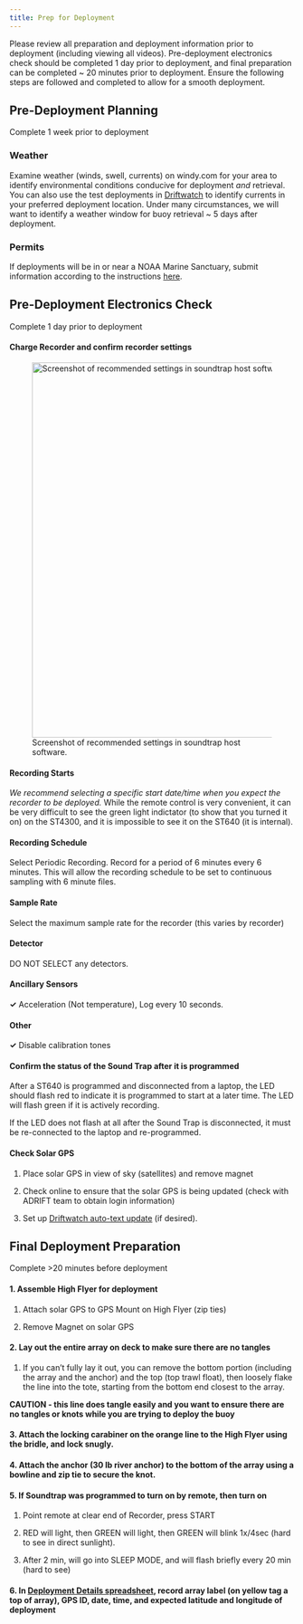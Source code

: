 ```yaml
---
title: Prep for Deployment
---
```


Please review all preparation and deployment information prior to deployment (including viewing all videos). Pre-deployment electronics check should be completed 1 day prior to deployment, and final preparation can be completed \~ 20 minutes prior to deployment. Ensure the following steps are followed and completed to allow for a smooth deployment. 

## Pre-Deployment Planning 

Complete 1 week prior to deployment

### Weather

Examine weather (winds, swell, currents) on windy.com for your area to identify environmental conditions conducive for deployment *and* retrieval. You can also use the test deployments in [Driftwatch](https://sael-swfsc.github.io/adrift-field-methods/content/Field-Tracking.html) to identify currents in your preferred deployment location. Under many circumstances, we will want to identify a weather window for buoy retrieval \~ 5 days after deployment.

### Permits

If deployments will be in or near a NOAA Marine Sanctuary, submit information according to the instructions [here](https://sael-swfsc.github.io/adrift-field-methods/content/Field-Metadata.html).

## Pre-Deployment Electronics Check 

Complete 1 day prior to deployment

#### Charge Recorder and confirm recorder settings

![Screenshot of recommended settings in soundtrap host software.](images/soundtrap-host-programming-screenshot.png){width="663"}

#### Recording Starts

*We recommend selecting a specific start date/time when you expect the recorder to be deployed.* While the remote control is very convenient, it can be very difficult to see the green light indictator (to show that you turned it on) on the ST4300, and it is impossible to see it on the ST640 (it is internal).

#### Recording Schedule

Select Periodic Recording. Record for a period of 6 minutes every 6 minutes. This will allow the recording schedule to be set to continuous sampling with 6 minute files.

#### Sample Rate

Select the maximum sample rate for the recorder (this varies by recorder)

#### Detector 

DO NOT SELECT any detectors.

#### Ancillary Sensors

**✓** Acceleration (Not temperature), Log every 10 seconds.

#### Other

**✓** Disable calibration tones

#### Confirm the status of the Sound Trap after it is programmed

After a ST640 is programmed and disconnected from a laptop, the LED should flash red to indicate it is programmed to start at a later time. The LED will flash green if it is actively recording.

If the LED does not flash at all after the Sound Trap is disconnected, it must be re-connected to the laptop and re-programmed.

#### Check Solar GPS

1.  Place solar GPS in view of sky (satellites) and remove magnet

2.  Check online to ensure that the solar GPS is being updated (check with ADRIFT team to obtain login information)

3.  Set up [Driftwatch auto-text update](https://sael-swfsc.github.io/adrift-field-methods/content/Field-Tracking.html#driftwatch) (if desired). 

## Final Deployment Preparation 

Complete \>20 minutes before deployment

#### 1. Assemble High Flyer for deployment

1.  Attach solar GPS to GPS Mount on High Flyer (zip ties)

2.  Remove Magnet on solar GPS

#### 2. Lay out the entire array on deck to make sure there are no tangles

1.  If you can't fully lay it out, you can remove the bottom portion (including the array and the anchor) and the top (top trawl float), then loosely flake the line into the tote, starting from the bottom end closest to the array. 

::: callout-note
**CAUTION - this line does tangle easily and you want to ensure there are no tangles or knots while you are trying to deploy the buoy**
:::

#### 3. Attach the locking carabiner on the orange line to the High Flyer using the bridle, and lock snugly. 

#### 4. Attach the anchor (30 lb river anchor) to the bottom of the array using a bowline and zip tie to secure the knot.

#### 5. If Soundtrap was programmed to turn on by remote, then turn on 

1.  Point remote at clear end of Recorder, press START

2.  RED will light, then GREEN will light, then GREEN will blink 1x/4sec (hard to see in direct sunlight).

3.  After 2 min, will go into SLEEP MODE, and will flash briefly every 20 min (hard to see)

#### 6. In [Deployment Details spreadsheet](https://docs.google.com/spreadsheets/d/10bxlwfVOe1LFfj69B_YddxcA0V14m7codYwgD2YncFk/edit?usp=sharing), record array label (on yellow tag a top of array), GPS ID, date, time, and expected latitude and longitude of deployment
